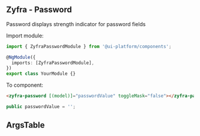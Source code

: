 
## Zyfra - Password

<Subtitle>Password displays strength indicator for password fields</Subtitle>


Import module:

```typescript
import { ZyfraPasswordModule } from '@ui-platform/components';

@NgModule({
  imports: [ZyfraPasswordModule],
})
export class YourModule {}
```

To component:

```html
<zyfra-password [(model)]="passwordValue" toggleMask="false"></zyfra-password>
```

```typescript
public passwordValue = '';
```

## ArgsTable

<ArgsTable of={ZyfraPasswordComponent} />
